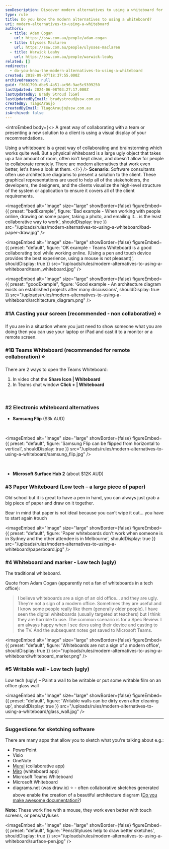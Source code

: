```yaml
---
seoDescription: Discover modern alternatives to using a whiteboard for effective collaboration and brainstorming. From casting your screen to Teams Whiteboard, learn about innovative solutions that enhance remote collaboration and presentation.
type: rule
title: Do you know the modern alternatives to using a whiteboard?
uri: modern-alternatives-to-using-a-whiteboard
authors:
  - title: Adam Cogan
    url: https://ssw.com.au/people/adam-cogan
  - title: Ulysses Maclaren
    url: https://ssw.com.au/people/ulysses-maclaren
  - title: Warwick Leahy
    url: https://ssw.com.au/people/warwick-leahy
related: []
redirects:
  - do-you-know-the-modern-alternatives-to-using-a-whiteboard
created: 2018-09-07T18:37:55.000Z
archivedreason: null
guid: f3601790-dbe5-4a51-ac96-9ae5c9399250
lastUpdated: 2024-06-08T03:27:17.000Z
lastUpdatedBy: Brady Stroud [SSW]
lastUpdatedByEmail: bradystroud@ssw.com.au
createdBy: TiagoAraujo
createdByEmail: TiagoAraujo@ssw.com.au
isArchived: false
---
```


<introEmbed
  body={<>
A great way of collaborating with a team or presenting a new solution to a client is using a visual display of your recommendations.

Using a whiteboard is a great way of collaborating and brainstorming which works quite well. But a physical whiteboard is a large ugly object that takes up a fair amount of room, often isn’t kept clean, and doesn’t allow for people to collaborate remotely. There are modern alternatives that work even better, let's have a look at them.
  </>}
/>
**Scenario:** Software consultants often use architecture diagrams to present a solution to the client. These graphical representations are used to help all of the stakeholders, the developers, the designers, and the clients visualize the high-level structure of the system or application to ensure it covers all of the client requirements.

<imageEmbed
  alt="Image"
  size="large"
  showBorder={false}
  figureEmbed={{
    preset: "badExample",
    figure: 'Bad example - When working with people online, drawing on some paper, taking a photo, and emailing it... is the least collaborative way to work',
    shouldDisplay: true
  }}
  src="/uploads/rules/modern-alternatives-to-using-a-whiteboard/bad-paper-draw.jpg"
/>


<imageEmbed
  alt="Image"
  size="large"
  showBorder={false}
  figureEmbed={{
    preset: "default",
    figure: 'OK example - Teams Whiteboard is a good collaborating tool while working online. (Using a pen and touch device provides the best experience, using a mouse is not pleasant)',
    shouldDisplay: true
  }}
  src="/uploads/rules/modern-alternatives-to-using-a-whiteboard/team_whiteboard.jpg"
/>

<imageEmbed
  alt="Image"
  size="large"
  showBorder={false}
  figureEmbed={{
    preset: "goodExample",
    figure: 'Good example - An architecture diagram exists on established projects after many discussions',
    shouldDisplay: true
  }}
  src="/uploads/rules/modern-alternatives-to-using-a-whiteboard/architecture_diagram.png"
/>

### \#1A Casting your screen (recommended - non collaborative) ⭐️

If you are in a situation where you just need to show someone what you are doing then you can use your laptop or iPad and cast it to a monitor or a remote screen.

### \#1B Teams Whiteboard (recommended for remote collaboration) ⭐️

There are 2 ways to open the Teams Whiteboard:

1. In video chat the **Share Icon | Whiteboard**
2. In Teams chat window **Click + | Whiteboard**

<youtubeEmbed url="https://www.youtube.com/watch?v=vDO-EUZUmiA" description="Figure: Using Whiteboard in Microsoft Teams" />

&nbsp;

<youtubeEmbed url="https://www.youtube.com/embed/JsaqPiqBxPY" description="Figure: Using Microsoft Whiteboard App #2 Tech Whiteboard replacement" />

### \#2 Electronic whiteboard alternatives

- **Samsung Flip** ($3k AUD)

<youtubeEmbed url="https://www.youtube.com/embed/lZgVAbdwYNI" description="Figure: Using Samsung Flip" />

&nbsp;


<imageEmbed
  alt="Image"
  size="large"
  showBorder={false}
  figureEmbed={{
    preset: "default",
    figure: 'Samsung Flip can be flipped from horizontal to vertical',
    shouldDisplay: true
  }}
  src="/uploads/rules/modern-alternatives-to-using-a-whiteboard/samsung_flip.jpg"
/>

&nbsp;

- **Microsoft Surface Hub 2** (about $12K AUD)

<youtubeEmbed url="https://www.youtube.com/embed/GSUHgrjwBb4" description="Figure: Using Microsoft Surface Hub" />

### \#3 Paper Whiteboard (Low tech – a large piece of paper)

Old school but it is great to have a pen in hand, you can always just grab a big piece of paper and draw on it together.

Bear in mind that paper is not ideal because you can’t wipe it out... you have to start again #ouch


<imageEmbed
  alt="Image"
  size="large"
  showBorder={false}
  figureEmbed={{
    preset: "default",
    figure: 'Paper whiteboards don\'t work when someone is in Sydney and the other attendee is in Melbourne',
    shouldDisplay: true
  }}
  src="/uploads/rules/modern-alternatives-to-using-a-whiteboard/paperboard.jpg"
/>

### \#4 Whiteboard and marker - Low tech (ugly)

The traditional whiteboard.

Quote from Adam Cogan (apparently not a fan of whiteboards in a tech office):

> I believe whiteboards are a sign of an old office… and they are ugly. They’re not a sign of a modern office.
> Sometimes they are useful and I know some people really like them (generally older people).
> I have seen the digital whiteboards (usually targeted at teachers) but I think they are horrible to use.
> The common scenario is for a Spec Review. I am always happy when I see devs using their device and casting to the TV. And the subsequent notes get saved to Microsoft Teams.


<imageEmbed
  alt="Image"
  size="large"
  showBorder={false}
  figureEmbed={{
    preset: "default",
    figure: 'Whiteboards are not a sign of a modern office',
    shouldDisplay: true
  }}
  src="/uploads/rules/modern-alternatives-to-using-a-whiteboard/whiteboard_marker.png"
/>

### \#5 Writable wall - Low tech (ugly)

Low tech (ugly) – Paint a wall to be writable or put some writable film on an office glass wall


<imageEmbed
  alt="Image"
  size="large"
  showBorder={false}
  figureEmbed={{
    preset: "default",
    figure: 'Writable walls can be dirty even after cleaning up',
    shouldDisplay: true
  }}
  src="/uploads/rules/modern-alternatives-to-using-a-whiteboard/glass_wall.jpg"
/>

---

### Suggestions for sketching software

There are many apps that allow you to sketch what you're talking about e.g.:

- PowerPoint
- Visio
- OneNote
- [Mural](https://mural.co/) (collaborative app)
- [Miro](https://miro.com/) (whiteboard app)
- Microsoft Teams Whiteboard
- Microsoft Whiteboard
- diagrams.net (was draw.io) ⭐️ - often collaborative sketches generated above enable the creation of a beautiful architecture diagram ([Do you make awesome documentation?](/do-you-review-the-documentation))

**Note:** These work fine with a mouse, they work even better with touch screens, or pens/styluses


<imageEmbed
  alt="Image"
  size="large"
  showBorder={false}
  figureEmbed={{
    preset: "default",
    figure: 'Pens/Styluses help to draw better sketches',
    shouldDisplay: true
  }}
  src="/uploads/rules/modern-alternatives-to-using-a-whiteboard/surface-pen.jpg"
/>

